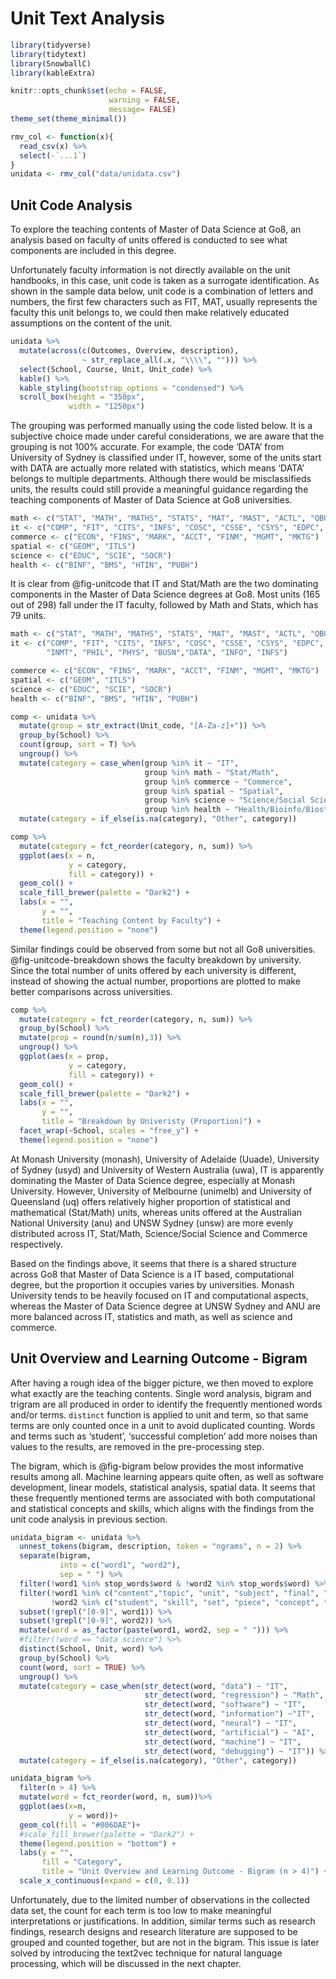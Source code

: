 # Unit Text Analysis

```r
library(tidyverse)
library(tidytext)
library(SnowballC)
library(kableExtra)

knitr::opts_chunk$set(echo = FALSE,
                      warning = FALSE,
                      message= FALSE)
theme_set(theme_minimal())
```

```r
rmv_col <- function(x){
  read_csv(x) %>% 
  select(-`...1`)
}
unidata <- rmv_col("data/unidata.csv")

```


## Unit Code Analysis

To explore the teaching contents of Master of Data Science at Go8, an analysis based on faculty of units offered is conducted to see what components are included in this degree.

Unfortunately faculty information is not directly available on the unit handbooks, in this case, unit code is taken as a surrogate identification. As shown in the sample data below, unit code is a combination of letters and numbers, the first few characters such as FIT, MAT, usually represents the faculty this unit belongs to, we could then make relatively educated assumptions on the content of the unit. 

```r
unidata %>% 
  mutate(across(c(Outcomes, Overview, description), 
                ~ str_replace_all(.x, "\\\\", ""))) %>% 
  select(School, Course, Unit, Unit_code) %>% 
  kable() %>% 
  kable_styling(bootstrap_options = "condensed") %>% 
  scroll_box(height = "350px",
             width = "1250px")
```

The grouping was performed manually using the code listed below. It is a subjective choice made under careful considerations, we are aware that the grouping is not 100% accurate. For example, the code 'DATA' from University of Sydney is classified under IT, however, some of the units start with DATA are actually more related with statistics, which means 'DATA' belongs to multiple departments. Although there would be misclassifieds units, the results could still provide a meaningful guidance regarding the teaching components of Master of Data Science at Go8 universities. 

```.r
math <- c("STAT", "MATH", "MATHS", "STATS", "MAT", "MAST", "ACTL", "QBUS")
it <- c("COMP", "FIT", "CITS", "INFS", "COSC", "CSSE", "CSYS", "EDPC", "INMT", "PHIL", "PHYS", "BUSN","DATA", "INFO", "INFS")
commerce <- c("ECON", "FINS", "MARK", "ACCT", "FINM", "MGMT", "MKTG")
spatial <- c("GEOM", "ITLS")
science <- c("EDUC", "SCIE", "SOCR")
health <- c("BINF", "BMS", "HTIN", "PUBH")
```

It is clear from @fig-unitcode that IT and Stat/Math are the two dominating components in the Master of Data Science degrees at Go8. Most units (165 out of 298) fall under the IT faculty, followed by Math and Stats, which has 79 units.

```r
math <- c("STAT", "MATH", "MATHS", "STATS", "MAT", "MAST", "ACTL", "QBUS")
it <- c("COMP", "FIT", "CITS", "INFS", "COSC", "CSSE", "CSYS", "EDPC", 
        "INMT", "PHIL", "PHYS", "BUSN","DATA", "INFO", "INFS")

commerce <- c("ECON", "FINS", "MARK", "ACCT", "FINM", "MGMT", "MKTG")
spatial <- c("GEOM", "ITLS")
science <- c("EDUC", "SCIE", "SOCR")
health <- c("BINF", "BMS", "HTIN", "PUBH")

comp <- unidata %>% 
  mutate(group = str_extract(Unit_code, "[A-Za-z]+")) %>% 
  group_by(School) %>% 
  count(group, sort = T) %>% 
  ungroup() %>% 
  mutate(category = case_when(group %in% it ~ "IT",
                              group %in% math ~ "Stat/Math",
                              group %in% commerce ~ "Commerce",
                              group %in% spatial ~ "Spatial",
                              group %in% science ~ "Science/Social Science",
                              group %in% health ~ "Health/Bioinfo/Biostat")) %>% 
  mutate(category = if_else(is.na(category), "Other", category))
```

```r
comp %>% 
  mutate(category = fct_reorder(category, n, sum)) %>% 
  ggplot(aes(x = n,
             y = category,
             fill = category)) +
  geom_col() +
  scale_fill_brewer(palette = "Dark2") +
  labs(x = "",
       y = "",
       title = "Teaching Content by Faculty") +
  theme(legend.position = "none")
```

Similar findings could be observed from some but not all Go8 universities. @fig-unitcode-breakdown shows the faculty breakdown by university. Since the total number of units offered by each university is different, instead of showing the actual number, proportions are plotted to make better comparisons across universities. 

```r
comp %>% 
  mutate(category = fct_reorder(category, n, sum)) %>% 
  group_by(School) %>% 
  mutate(prop = round(n/sum(n),3)) %>% 
  ungroup() %>% 
  ggplot(aes(x = prop,
             y = category,
             fill = category)) +
  geom_col() +
  scale_fill_brewer(palette = "Dark2") +
  labs(x = "",
       y = "",
       title = "Breakdown by Univeristy (Proportion)") +
  facet_wrap(~School, scales = "free_y") +
  theme(legend.position = "none")
```

At Monash University (monash), University of Adelaide (Uuade), University of Sydney (usyd) and University of Western Australia (uwa), IT is apparently dominating the Master of Data Science degree, especially at Monash University. However, University of Melbourne (unimelb) and University of Queensland (uq) offers relatively higher proportion of statistical and mathematical (Stat/Math) units, whereas units offered at the Australian National University (anu) and UNSW Sydney (unsw) are more evenly distributed across IT, Stat/Math, Science/Social Science and Commerce respectively.

Based on the findings above, it seems that there is a shared structure across Go8 that Master of Data Science is a IT based, computational degree, but the proportion it occupies varies by universities. Monash University tends to be heavily focused on IT and computational aspects, whereas the Master of Data Science degree at UNSW Sydney and ANU are more balanced across IT, statistics and math, as well as science and commerce.

## Unit Overview and Learning Outcome - Bigram {#sec-unit-bigram}

After having a rough idea of the bigger picture, we then moved to explore what exactly are the teaching contents. Single word analysis, bigram and trigram are all produced in order to identify the frequently mentioned words and/or terms. `distinct` function is applied to unit and term, so that same terms are only counted once in a unit to avoid duplicated counting. Words and terms such as 'student', 'successful completion' add more noises than values to the results, are removed in the pre-processing step.

The bigram, which is @fig-bigram below provides the most informative results among all. Machine learning appears quite often, as well as software development, linear models, statistical analysis, spatial data. It seems that these frequently mentioned terms are associated with both computational and statistical concepts and skills, which aligns with the findings from the unit code analysis in previous section.

```r
unidata_bigram <- unidata %>% 
  unnest_tokens(bigram, description, token = "ngrams", n = 2) %>% 
  separate(bigram,
           into = c("word1", "word2"),
           sep = " ") %>% 
  filter(!word1 %in% stop_words$word & !word2 %in% stop_words$word) %>%  
  filter(!word1 %in% c("content","topic", "unit", "subject", "final", "capstone", "involve", "project", "master", "practical", "programming") & 
         !word2 %in% c("student", "skill", "set", "piece", "concept", "capstone", "delivery", "domain", "manner", "due", "range", "unit", "master")) %>% 
  subset(!grepl("[0-9]", word1)) %>% 
  subset(!grepl("[0-9]", word2)) %>% 
  mutate(word = as_factor(paste(word1, word2, sep = " "))) %>%
  #filter(!word == "data science") %>% 
  distinct(School, Unit, word) %>% 
  group_by(School) %>% 
  count(word, sort = TRUE) %>% 
  ungroup() %>% 
  mutate(category = case_when(str_detect(word, "data") ~ "IT",
                              str_detect(word, "regression") ~ "Math",
                              str_detect(word, "software") ~ "IT",
                              str_detect(word, "information") ~"IT",
                              str_detect(word, "neural") ~ "IT",
                              str_detect(word, "artificial") ~ "AI",
                              str_detect(word, "machine") ~ "IT",
                              str_detect(word, "debugging") ~ "IT")) %>% 
  mutate(category = if_else(is.na(category), "Other", category))
```

```r
unidata_bigram %>% 
  filter(n > 4) %>% 
  mutate(word = fct_reorder(word, n, sum))%>% 
  ggplot(aes(x=n,
             y = word))+
  geom_col(fill = "#006DAE")+
  #scale_fill_brewer(palette = "Dark2") +
  theme(legend.position = "bottom") +
  labs(y = "",
       fill = "Category",
       title = "Unit Overview and Learning Outcome - Bigram (n > 4)") +
  scale_x_continuous(expand = c(0, 0.1))
```

Unfortunately, due to the limited number of observations in the collected data set, the count for each term is too low to make meaningful interpretations or justifications. In addition, similar terms such as research findings, research designs and research literature are supposed to be grouped and counted together, but are not in the bigram. This issue is later solved by introducing the text2vec technique for natural language processing, which will be discussed in the next chapter.
